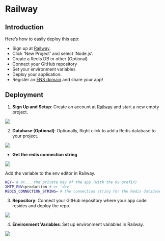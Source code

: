 # Railway

## Introduction

Here’s how to easily deploy this app:

- Sign up at [Railway](https://railway.app/).
- Click 'New Project' and select 'Node.js'.
- Create a Redis DB or other (Optional)
- Connect your GitHub repository
- Set your environment variables
- Deploy your application.
- Register an [ENS domain](https://ens.domains/) and share your app!

## Deployment

1. **Sign Up and Setup**: Create an account at [Railway](https://railway.app/) and start a new empty project.

![](/railway/1.png)

2. **Database (Optional)**: Optionally, Right click to add a Redis database to your project.

![](/railway/redis.png)

- **Get the redis connection string**

![](/railway/3.gif)

Add the variable to the env editor in Railway.

```bash [.env]
KEY= # 0x... the private key of the app (with the 0x prefix)
XMTP_ENV=production # or `dev`
REDIS_CONNECTION_STRING= # the connection string for the Redis database
```

3. **Repository**: Connect your GitHub repository where your app code resides and deploy the repo.

![](/railway/4.png)

4. **Environment Variables**: Set up environment variables in Railway.

![](/railway/5.gif)
